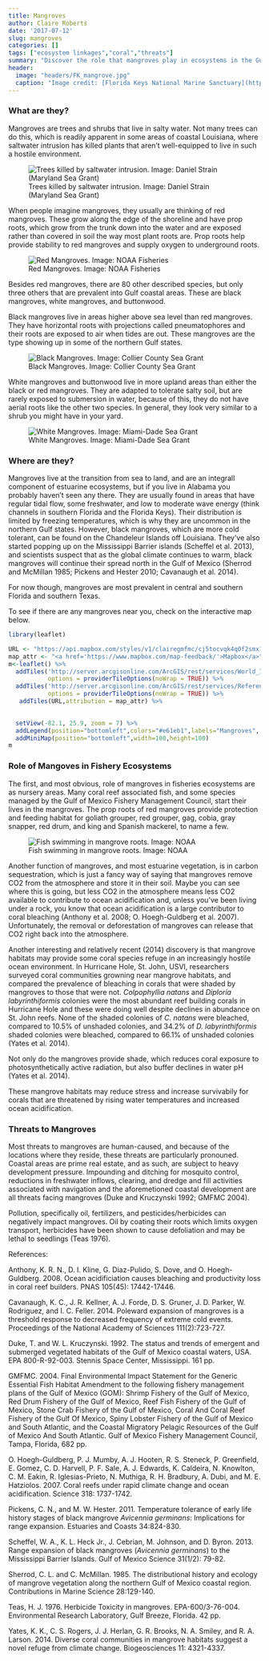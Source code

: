 ```yaml
---
title: Mangroves
author: Claire Roberts
date: '2017-07-12'
slug: mangroves
categories: []
tags: ["ecosystem linkages","coral","threats"]
summary: "Discover the role that mangroves play in ecosystems in the Gulf of Mexico"
header:
  image: "headers/FK_mangrove.jpg"
  caption: "Image credit: [Florida Keys National Marine Sanctuary](http://floridakeys.noaa.gov/plants/mangroves.html/)"
---
```


### What are they?

Mangroves are trees and shrubs that live in salty water.  Not many trees can do this, which is readily apparent in some areas of coastal Louisiana, where saltwater intrusion has killed plants that aren't well-equipped to live in such a hostile environment.

![Trees killed by saltwater intrusion. Image: Daniel Strain (Maryland Sea Grant)](/img/dead_snags-large.png) 

When people imagine mangroves, they usually are thinking of red mangroves.  These grow along the edge of the shoreline and have prop roots, which grow from the trunk down into the water and are exposed rather than covered in soil the way most plant roots are.  Prop roots help provide stability to red mangroves and supply oxygen to underground roots.

![Red Mangroves. Image: NOAA Fisheries](/img/redmangroves.jpg)

Besides red mangroves, there are 80 other described species, but only three others that are prevalent into Gulf coastal areas.  These are black mangroves, white mangroves, and buttonwood.

Black mangroves live in areas higher above sea level than red mangroves.  They have horizontal roots with projections called pneumatophores and their roots are exposed to air when tides are out.  These mangroves are the type showing up in some of the northern Gulf states.

![Black Mangroves. Image: Collier County Sea Grant](/img/blackmangroves.jpg)

White mangroves and buttonwood live in more upland areas than either the black or red mangroves.  They are adapted to tolerate salty soil, but are rarely exposed to submersion in water, because of this, they do not have aerial roots like the other two species.  In general, they look very similar to a shrub you might have in your yard.

![White Mangroves. Image: Miami-Dade Sea Grant](/img/whitemangroves.png)


### Where are they?

Mangroves live at the transition from sea to land, and are an integrall component of estuarine ecosystems, but if you live in Alabama you probably haven't seen any there. They are usually found in areas that have regular tidal flow, some freshwater, and low to moderate wave energy (think channels in southern Florida and the Florida Keys).  Their distribution is limited by freezing temperatures, which is why they are uncommon in the northern Gulf states.  However, black mangroves, which are more cold tolerant, can be found on the Chandeleur Islands off Louisiana. They've also started popping up on the Mississippi Barrier islands (Scheffel et al. 2013), and scientists suspect that as the global climate continues to warm, black mangroves will continue their spread north in the Gulf of Mexico (Sherrod and McMillan 1985; Pickens and Hester 2010; Cavanaugh et al. 2014).

For now though, mangroves are most prevalent in central and southern Florida and southern Texas.

To see if there are any mangroves near you, check on the interactive map below.

```r
library(leaflet)

URL <- "https://api.mapbox.com/styles/v1/clairegmfmc/cj5tocvqk4q0f2smx1t9j09uq/tiles/256/{z}/{x}/{y}?access_token=pk.eyJ1IjoiY2xhaXJlZ21mbWMiLCJhIjoiY2o1dG83cW9lMGM5dTMzdDgzdHh2emVkbSJ9.uH9tkZq3rXb53lcCc7O-TA"
map_attr <- "<a href='https://www.mapbox.com/map-feedback/'>Mapbox</a>"
m<-leaflet() %>% 
  addTiles('http://server.arcgisonline.com/ArcGIS/rest/services/World_Imagery/MapServer/tile/{z}/{y}/{x}',
           options = providerTileOptions(noWrap = TRUE)) %>%
  addTiles('http://server.arcgisonline.com/ArcGIS/rest/services/Reference/World_Boundaries_and_Places/Mapserver/tile/{z}/{y}/{x}',
           options = providerTileOptions(noWrap = TRUE)) %>%
   addTiles(URL,attribution = map_attr) %>% 

  
  setView(-82.1, 25.9, zoom = 7) %>% 
  addLegend(position="bottomleft",colors="#e61eb1",labels="Mangroves", opacity = 1) %>% 
  addMiniMap(position="bottomleft",width=100,height=100)
m
```



### Role of Mangoves in Fishery Ecosystems

The first, and most obvious, role of mangroves in fisheries ecosystems are as nursery areas.  Many coral reef associated fish, and some species managed by the Gulf of Mexico Fishery Management Council, start their lives in the mangroves.  The prop roots of red mangroves provide protection and feeding habitat for goliath grouper, red grouper, gag, cobia, gray snapper, red drum, and king and Spanish mackerel, to name a few.

![Fish swimming in mangrove roots. Image: NOAA](/img/fishMangrovesNOAA2.jpg)

Another function of mangroves, and most estuarine vegetation, is in carbon sequestration, which is just a fancy way of saying that mangroves remove CO2 from the atmosphere and store it in their soil. Maybe you can see where this is going, but less CO2 in the atmosphere means less CO2 available to contribute to ocean acidification and, unless you've been living under a rock, you know that ocean acidification is a large contributor to coral bleaching (Anthony et al. 2008; O. Hoegh-Guldberg et al. 2007). Unfortunately, the removal or deforestation of mangroves can release that CO2 right back into the atmosphere.

Another interesting and relatively recent (2014) discovery is that mangrove habitats may provide some coral species refuge in an increasingly hostile ocean environment. In Hurricane Hole, St. John, USVI, researchers surveyed coral communities growning near mangrove habitats, and compared the prevalence of bleaching in corals that were shaded by mangroves to those that were not.  *Colpophyllia natans* and *Diploria labyrinthiformis* colonies were the most abundant reef building corals in Hurricane Hole and these were doing well despite declines in abundance on St. John reefs.  None of the shaded colonies of *C. natans* were bleached, compared to 10.5% of unshaded colonies, and 34.2% of *D. labyrinthiformis* shaded colonies were bleached, compared to 66.1% of unshaded colonies (Yates et al. 2014).  

Not only do the mangroves provide shade, which reduces coral exposure to photosynthetically active radiation, but also buffer declines in water pH (Yates et al. 2014).

These mangrove habitats may reduce stress and increase survivabily for corals that are threatened by rising water temperatures and increased ocean acidification.


### Threats to Mangroves

Most threats to mangroves are human-caused, and because of the locations where they reside, these threats are particularly pronouned. Coastal areas are prime real estate, and as such, are subject to heavy development pressure. Impounding and ditching for mosquito control, reductions in freshwater inflows, clearing, and dredge and fill activities associated with navigation and the aforemetioned coastal development are all threats facing mangroves (Duke and Kruczynski 1992; GMFMC 2004).   

Pollution, specifically oil, fertilizers, and pesticides/herbicides can negatively impact mangroves. Oil by coating their roots which limits oxygen transport, herbicides have been shown to cause defoliation and may be lethal to seedlings (Teas 1976).



References:

Anthony, K. R. N., D. I. Kline, G. Diaz-Pulido, S. Dove, and O. Hoegh-Guldberg. 2008. Ocean acidificiation causes bleaching and productivity loss in coral reef builders. PNAS 105(45): 17442-17446.

Cavanaugh, K. C., J. R. Kellner, A. J. Forde, D. S. Gruner, J. D. Parker, W. Rodriguez, and I. C. Feller. 2014. Poleward expansion of mangroves is a threshold response to decreased frequency of extreme cold events. Proceedings of the National Academy of Sciences 111(2):723-727.

Duke, T. and W. L. Kruczynski. 1992. The status and trends of emergent and submerged vegetated habitats of the Gulf of Mexico coastal waters, USA. EPA 800-R-92-003. Stennis Space Center, Mississippi. 161 pp.

GMFMC. 2004. Final Environmental Impact Statement for the Generic Essential Fish Habitat Amendment to the following fishery management plans of the Gulf of Mexico (GOM): Shrimp Fishery of the Gulf of Mexico, Red Drum Fishery of the Gulf of Mexico, Reef Fish Fishery of the Gulf of Mexico, Stone Crab Fishery of the Gulf of Mexico, Coral And Coral Reef Fishery of the Gulf Of Mexico, Spiny Lobster Fishery of the Gulf of Mexico and South Atlantic, and the Coastal Migratory Pelagic Resources of the Gulf of Mexico And South Atlantic. Gulf of Mexico Fishery Management Council, Tampa, Florida, 682 pp.

O. Hoegh-Guldberg, P. J. Mumby, A. J. Hooten, R. S. Steneck, P. Greenfield, E. Gomez, C. D. Harvell, P. F. Sale, A. J. Edwards, K. Caldeira, N. Knowlton, C. M. Eakin, R. Iglesias-Prieto, N. Muthiga, R. H. Bradbury, A. Dubi, and M. E. Hatziolos. 2007. Coral reefs under rapid climate change and ocean acidification. Science 318: 1737-1742.

Pickens, C. N., and M. W. Hester. 2011. Temperature tolerance of early life history stages of black mangrove *Avicennia germinans*: Implications for range expansion. Estuaries and Coasts 34:824-830.

Scheffel, W. A., K. L. Heck Jr., J. Cebrian, M. Johnson, and D. Byron. 2013. Range expansion of black mangroves (*Avicennia germinans*) to the Mississippi Barrier Islands. Gulf of Mexico Science 31(1/2): 79-82.

Sherrod, C. L. and C. McMillan. 1985. The distributional history and ecology of mangrove vegetation along the northern Gulf of Mexico coastal region. Contributions in Marine Science 28:129-140.

Teas, H. J. 1976. Herbicide Toxicity in mangroves. EPA-600/3-76-004. Environmental Research Laboratory, Gulf Breeze, Florida. 42 pp.

Yates, K. K., C. S. Rogers, J. J. Herlan, G. R. Brooks, N. A. Smiley, and R. A. Larson. 2014. Diverse coral communities in mangrove habitats suggest a novel refuge from climate change. Biogeosciences 11: 4321-4337.





